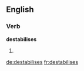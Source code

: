 
==English==

===Verb===
'''destabilises'''

# {{third-person singular of|[[destabilise]]}}

[[de:destabilises]]
[[fr:destabilises]]